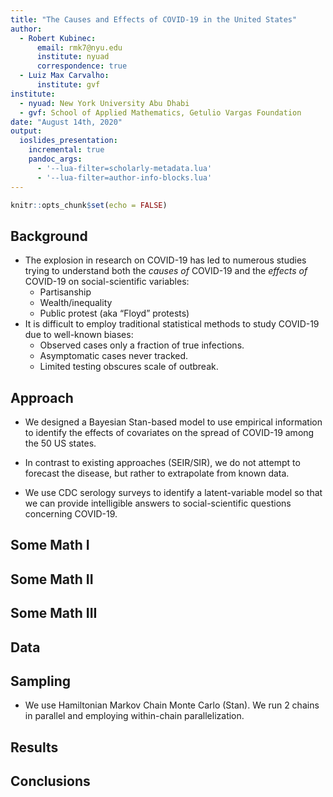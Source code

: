 ```yaml
---
title: "The Causes and Effects of COVID-19 in the United States"
author: 
  - Robert Kubinec:
      email: rmk7@nyu.edu
      institute: nyuad
      correspondence: true
  - Luiz Max Carvalho:
      institute: gvf
institute:
  - nyuad: New York University Abu Dhabi
  - gvf: School of Applied Mathematics, Getulio Vargas Foundation
date: "August 14th, 2020"
output: 
  ioslides_presentation:
    incremental: true
    pandoc_args:
      - '--lua-filter=scholarly-metadata.lua'
      - '--lua-filter=author-info-blocks.lua'
---
```


```r
knitr::opts_chunk$set(echo = FALSE)
```

## Background 

- The explosion in research on COVID-19 has led to numerous studies trying to understand both the *causes of* COVID-19 and the *effects of* COVID-19 on social-scientific variables:
  - Partisanship
  - Wealth/inequality
  - Public protest (aka "Floyd" protests)
- It is difficult to employ traditional statistical methods to study COVID-19 due to well-known biases:
  - Observed cases only a fraction of true infections. 
  - Asymptomatic cases never tracked.
  - Limited testing obscures scale of outbreak.
  
## Approach

- We designed a Bayesian Stan-based model to use empirical information to identify the effects of covariates on the spread of COVID-19 among the 50 US states.

- In contrast to existing approaches (SEIR/SIR), we do not attempt to forecast the disease, but rather to extrapolate from known data.

- We use CDC serology surveys to identify a latent-variable model so that we can provide intelligible answers to social-scientific questions concerning COVID-19.

## Some Math I

## Some Math II

## Some Math III

## Data

## Sampling

- We use Hamiltonian Markov Chain Monte Carlo (Stan). We run 2 chains in parallel and employing within-chain parallelization.

## Results

## Conclusions

